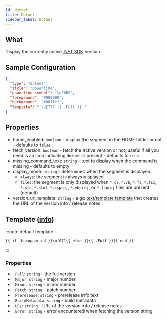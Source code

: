 ```yaml
---
id: dotnet
title: Dotnet
sidebar_label: Dotnet
---
```


## What

Display the currently active [.NET SDK][net-sdk-docs] version.

## Sample Configuration

```json
{
  "type": "dotnet",
  "style": "powerline",
  "powerline_symbol": "\uE0B0",
  "foreground": "#000000",
  "background": "#00ffff",
  "template": " \uE77F {{ .Full }} "
}
```

## Properties

- home_enabled: `boolean` - display the segment in the HOME folder or not - defaults to `false`
- fetch_version: `boolean` - fetch the active version or not; useful if all you need is an icon indicating `dotnet`
  is present - defaults to `true`
- missing_command_text: `string` - text to display when the command is missing - defaults to empty
- display_mode: `string` - determines when the segment is displayed
  - `always`: the segment is always displayed
  - `files`: the segment is only displayed when `*.cs`, `*.vb`, `*.fs`, `*.fsx`, `*.sln`, `*.slnf`, `*.csproj`, `*.vbproj`,
  or `*.fsproj` files are present (default)
- version_url_template: `string` - a go [text/template][go-text-template] [template][templates] that creates
the URL of the version info / release notes

## Template ([info][templates])

:::note default template

``` template
{{ if .Unsupported }}\uf071{{ else }}{{ .Full }}{{ end }}
```

:::

### Properties

- `.Full`: `string` - the full version
- `.Major`: `string` - major number
- `.Minor`: `string` - minor number
- `.Patch`: `string` - patch number
- `.Prerelease`: `string` - prerelease info text
- `.BuildMetadata`: `string` - build metadata
- `.URL`: `string` - URL of the version info / release notes
- `.Error`: `string` - error encountered when fetching the version string

[go-text-template]: https://golang.org/pkg/text/template/
[templates]: /docs/configuration/templates
[net-sdk-docs]: https://docs.microsoft.com/en-us/dotnet/core/tools
